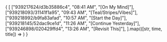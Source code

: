 
<MainHeader/>
<main>
  <article>
    {
      [
        ["939217624/d3b35886c4", "08:41 AM", "[On My Mind]"],
        ["939218093/31141f1a95", "09:43 AM", "[Teal/Stripes/Vibes]"],
        ["939218992/b9fa83afad", "10:57 AM", "[Start the Day]"],
        ["939218145/52dac9ce1d", "11:26 AM", "[Continue Yesterday]"],
        ["939246898/020429ffd4", "13:26 AM", "[Revisit This]"],
      ].map(([str, time, title]) => <VimeoVideo
        title={[time, title]}
        key={str}
        videoId={str.split('/')[0]}
        videoHash={str.split('/')[1]}
      />)
    }
  </article>
</main>